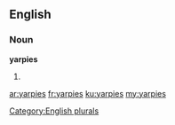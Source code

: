 ==English==

===Noun===
'''yarpies'''

# {{plural of|yarpie}}

[[Category:English plurals]]

[[ar:yarpies]]
[[fr:yarpies]]
[[ku:yarpies]]
[[my:yarpies]]